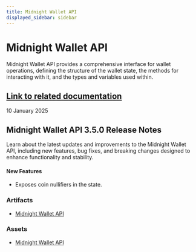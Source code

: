 ```yaml
---
title: Midnight Wallet API
displayed_sidebar: sidebar
---
```


# Midnight Wallet API

Midnight Wallet API provides a comprehensive interface for wallet operations, defining the structure of the wallet state, the methods for interacting with it, and the types and variables used within.

[Link to related documentation](../../develop/reference/midnight-api/wallet-api/)
---

<div 
  style={{
    marginTop: '0',
    fontSize: '1rem',
    fontWeight: 'normal',
    marginBottom: '0.5rem'
  }}
>
  10 January 2025
</div>

## Midnight Wallet API 3.5.0 Release Notes

Learn about the latest updates and improvements to the Midnight Wallet API, including new features, bug fixes, and breaking changes designed to enhance functionality and stability.

#### New Features  

- Exposes coin nullifiers in the state.

### Artifacts

- [Midnight Wallet API](https://www.npmjs.com/package/@midnight-ntwrk/wallet-api/v/3.5.0)

### Assets

- [Midnight Wallet API](https://www.npmjs.com/package/@midnight-ntwrk/wallet-api/v/3.5.0)


